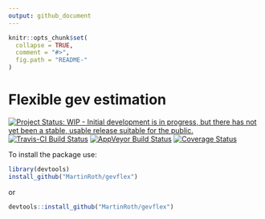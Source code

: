 ```yaml
---
output: github_document
---
```


<!-- README.md is generated from README.Rmd. Please edit that file -->

```r
knitr::opts_chunk$set(
  collapse = TRUE,
  comment = "#>",
  fig.path = "README-"
)
```
# Flexible gev estimation

[![Project Status: WIP - Initial development is in progress, but there has not yet been a stable, usable release suitable for the public.](http://www.repostatus.org/badges/latest/wip.svg)](http://www.repostatus.org/#wip)
[![Travis-CI Build Status](https://travis-ci.org/MartinRoth/gevflex.svg?branch=master)](https://travis-ci.org/MartinRoth/gevflex)
[![AppVeyor Build Status](https://ci.appveyor.com/api/projects/status/github/MartinRoth/gevflex?branch=master&svg=true)](https://ci.appveyor.com/project/MartinRoth/gevflex)
[![Coverage Status](https://img.shields.io/codecov/c/github/MartinRoth/gevflex/master.svg)](https://codecov.io/github/MartinRoth/gevflex?branch=master)

To install the package use:
```r
library(devtools)
install_github("MartinRoth/gevflex")
```
or
```r
devtools::install_github("MartinRoth/gevflex")
```
